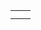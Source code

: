 {{en/Community/Scenarios/Scenarios by size}}

{|
|-
|style="border:none;background:white"|
{{en/Scenario/Alexander to Karthoum}}

|style="border:none;background:white"|

|-
|style="border:none;background:white"|

|style="border:none;background:white"|

|}